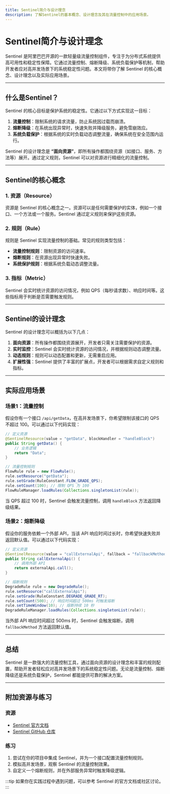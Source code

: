 ```yaml
---
title: Sentinel简介与设计理念
description: 了解Sentinel的基本概念、设计理念及其在流量控制中的应用场景。
---
```


# Sentinel简介与设计理念

Sentinel 是阿里巴巴开源的一款轻量级流量控制组件，专注于为分布式系统提供高可用性和稳定性保障。它通过流量控制、熔断降级、系统负载保护等机制，帮助开发者应对高并发场景下的系统稳定性问题。本文将带你了解 Sentinel 的核心概念、设计理念以及实际应用场景。

---

## 什么是Sentinel？

Sentinel 的核心目标是保护系统的稳定性。它通过以下方式实现这一目标：

1. **流量控制**：限制系统的请求流量，防止系统因过载而崩溃。
2. **熔断降级**：在系统出现异常时，快速失败并降级服务，避免雪崩效应。
3. **系统负载保护**：根据系统的实时负载动态调整流量，确保系统在安全范围内运行。

Sentinel 的设计理念是 **“面向资源”**，即所有操作都围绕资源（如接口、服务、方法等）展开。通过定义规则，Sentinel 可以对资源进行精细化的流量控制。

---

## Sentinel的核心概念

### 1. 资源（Resource）
资源是 Sentinel 的核心概念之一。资源可以是任何需要保护的实体，例如一个接口、一个方法或一个服务。Sentinel 通过定义规则来保护这些资源。

### 2. 规则（Rule）
规则是 Sentinel 实现流量控制的基础。常见的规则类型包括：
- **流量控制规则**：限制资源的访问速率。
- **熔断规则**：在资源出现异常时快速失败。
- **系统保护规则**：根据系统负载动态调整流量。

### 3. 指标（Metric）
Sentinel 会实时统计资源的访问情况，例如 QPS（每秒请求数）、响应时间等。这些指标用于判断是否需要触发规则。

---

## Sentinel的设计理念

Sentinel 的设计理念可以概括为以下几点：

1. **面向资源**：所有操作都围绕资源展开，开发者只需关注需要保护的资源。
2. **实时监控**：Sentinel 会实时统计资源的访问情况，并根据规则动态调整流量。
3. **动态规则**：规则可以动态配置和更新，无需重启应用。
4. **扩展性强**：Sentinel 提供了丰富的扩展点，开发者可以根据需求自定义规则和指标。

---

## 实际应用场景

### 场景1：流量控制
假设你有一个接口 `/api/getData`，在高并发场景下，你希望限制该接口的 QPS 不超过 100。可以通过以下代码实现：

```java
// 定义资源
@SentinelResource(value = "getData", blockHandler = "handleBlock")
public String getData() {
    // 业务逻辑
    return "Data";
}

// 流量控制规则
FlowRule rule = new FlowRule();
rule.setResource("getData");
rule.setGrade(RuleConstant.FLOW_GRADE_QPS);
rule.setCount(100); // 限制 QPS 为 100
FlowRuleManager.loadRules(Collections.singletonList(rule));
```

当 QPS 超过 100 时，Sentinel 会触发流量控制，调用 `handleBlock` 方法返回降级结果。

### 场景2：熔断降级
假设你的服务依赖一个外部 API，当该 API 响应时间过长时，你希望快速失败并返回默认值。可以通过以下代码实现：

```java
// 定义资源
@SentinelResource(value = "callExternalApi", fallback = "fallbackMethod")
public String callExternalApi() {
    // 调用外部 API
    return externalApi.call();
}

// 熔断规则
DegradeRule rule = new DegradeRule();
rule.setResource("callExternalApi");
rule.setGrade(RuleConstant.DEGRADE_GRADE_RT);
rule.setCount(500); // 响应时间超过 500ms 时触发熔断
rule.setTimeWindow(10); // 熔断持续 10 秒
DegradeRuleManager.loadRules(Collections.singletonList(rule));
```

当外部 API 响应时间超过 500ms 时，Sentinel 会触发熔断，调用 `fallbackMethod` 方法返回默认值。

---

## 总结

Sentinel 是一款强大的流量控制工具，通过面向资源的设计理念和丰富的规则配置，帮助开发者轻松应对高并发场景下的系统稳定性问题。无论是流量控制、熔断降级还是系统负载保护，Sentinel 都能提供可靠的解决方案。

---

## 附加资源与练习

### 资源
- [Sentinel 官方文档](https://sentinelguard.io/)
- [Sentinel GitHub 仓库](https://github.com/alibaba/Sentinel)

### 练习
1. 尝试在你的项目中集成 Sentinel，并为一个接口配置流量控制规则。
2. 模拟高并发场景，观察 Sentinel 的流量控制效果。
3. 自定义一个熔断规则，并在外部服务异常时触发降级逻辑。

:::tip
如果你在实践过程中遇到问题，可以参考 Sentinel 的官方文档或社区讨论。
:::